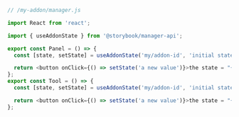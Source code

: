 ```js
// /my-addon/manager.js

import React from 'react';

import { useAddonState } from '@storybook/manager-api';

export const Panel = () => {
  const [state, setState] = useAddonState('my/addon-id', 'initial state');

  return <button onClick={() => setState('a new value')}>the state = "{state}"</button>;
};
export const Tool = () => {
  const [state, setState] = useAddonState('my/addon-id', 'initial state');

  return <button onClick={() => setState('a new value')}>the state = "{state}"</button>;
};
```
